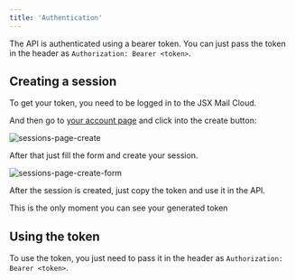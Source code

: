 ```yaml
---
title: 'Authentication'
---
```


The API is authenticated using a bearer token. You can just pass the token in the header as `Authorization: Bearer <token>`.

## Creating a session

To get your token, you need to be logged in to the JSX Mail Cloud.

And then go to [your account page](https://cloud.jsxmail.org/app/account) and click into the create button:

![sessions-page-create](../images/sessions-page-create.png)

After that just fill the form and create your session.

![sessions-page-create-form](../images/sessions-page-create-form.png)

After the session is created, just copy the token and use it in the API.

<Note>This is the only moment you can see your generated token</Note>

## Using the token

To use the token, you just need to pass it in the header as `Authorization: Bearer <token>`.
